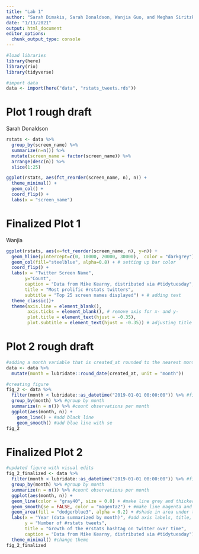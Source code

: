 ```yaml
---
title: "Lab 1"
author: "Sarah Dimakis, Sarah Donaldson, Wanjia Guo, and Meghan Siritzky"
date: "1/13/2021"
output: html_document
editor_options: 
  chunk_output_type: console
---
```


```r
#load libraries
library(here)
library(rio)
library(tidyverse)
```

```r
#import data
data <- import(here("data", "rstats_tweets.rds"))
```

# Plot 1 rough draft

Sarah Donaldson
```r

rstats <- data %>% 
  group_by(screen_name) %>% 
  summarize(n=n()) %>% 
  mutate(screen_name = factor(screen_name)) %>% 
  arrange(desc(n)) %>% 
  slice(1:25)

```

```r
ggplot(rstats, aes(fct_reorder(screen_name, n), n)) +
  theme_minimal() +
  geom_col() +
  coord_flip() +
  labs(x = "screen_name")

```

# Finalized Plot 1

Wanjia
```r

ggplot(rstats, aes(x=fct_reorder(screen_name, n), y=n)) +
  geom_hline(yintercept=c(0, 10000, 20000, 30000),  color = "darkgrey")+
  geom_col(fill="steelblue", alpha=0.8) + # setting up bar color
  coord_flip() + 
  labs(x = "Twitter Screen Name", 
       y="Count",
       caption = "Data from Mike Kearny, distributed via #tidytuesday",
       title = "Most prolific #rstats twitters",
       subtitle = "Top 25 screen names displayed") + # adding text
  theme_classic()+ 
  theme(axis.line = element_blank(), 
        axis.ticks = element_blank(), # remove axis for x- and y-
        plot.title = element_text(hjust = -0.35),
        plot.subtitle = element_text(hjust = -0.35)) # adjusting title and subtitle locaiton


```


# Plot 2 rough draft

```r
#adding a month variable that is created_at rounded to the nearest month
data <- data %>% 
  mutate(month = lubridate::round_date(created_at, unit = "month"))  

#creating figure
fig_2 <- data %>% 
  filter(month < lubridate::as_datetime("2019-01-01 00:00:00")) %>% #filtering months before 2019
  group_by(month) %>% #group by month
  summarize(n = n()) %>% #count observations per month
  ggplot(aes(month, n)) +
    geom_line() + #add black line
    geom_smooth() #add blue line with se 
fig_2

```


# Finalized Plot 2

```r
#updated figure with visual edits
fig_2_finalized <- data %>% 
  filter(month < lubridate::as_datetime("2019-01-01 00:00:00")) %>% #filtering months before 2019
  group_by(month) %>% #group by month
  summarize(n = n()) %>% #count observations per month
  ggplot(aes(month, n)) +
  geom_line(color = "gray40", size = 0.8) + #make line grey and thicker
  geom_smooth(se = FALSE, color = "magenta2") + #make line magenta and take away confidence intervals 
  geom_area(fill = "dodgerblue3", alpha = 0.2) + #shade in area under the curve in light blue
  labs(x = "Year (data summarized by month)", #add axis labels, title, and caption
       y = "Number of #rstats tweets",
       title = "Growth of the #rstats hashtag on twitter over time",
       caption = "Data from Mike Kearny, distributed via #tidytuesday") +
  theme_minimal() #change theme
fig_2_finalized
```
